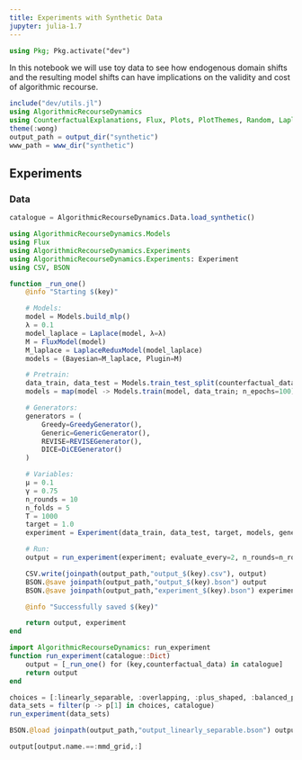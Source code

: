 ```yaml
---
title: Experiments with Synthetic Data
jupyter: julia-1.7
---
```


```julia
using Pkg; Pkg.activate("dev")
```


In this notebook we will use toy data to see how endogenous domain shifts and the resulting model shifts can have implications on the validity and cost of algorithmic recourse.

```julia
include("dev/utils.jl")
using AlgorithmicRecourseDynamics
using CounterfactualExplanations, Flux, Plots, PlotThemes, Random, LaplaceRedux, LinearAlgebra
theme(:wong)
output_path = output_dir("synthetic")
www_path = www_dir("synthetic")
```

## Experiments

### Data

```julia
catalogue = AlgorithmicRecourseDynamics.Data.load_synthetic()
```

```julia
using AlgorithmicRecourseDynamics.Models
using Flux
using AlgorithmicRecourseDynamics.Experiments
using AlgorithmicRecourseDynamics.Experiments: Experiment
using CSV, BSON

function _run_one()
    @info "Starting $(key)"

    # Models:
    model = Models.build_mlp()
    λ = 0.1
    model_laplace = Laplace(model, λ=λ)
    M = FluxModel(model)
    M_laplace = LaplaceReduxModel(model_laplace)
    models = (Bayesian=M_laplace, Plugin=M)

    # Pretrain:
    data_train, data_test = Models.train_test_split(counterfactual_data)
    models = map(model -> Models.train(model, data_train; n_epochs=100), models)

    # Generators:
    generators = (
        Greedy=GreedyGenerator(), 
        Generic=GenericGenerator(),
        REVISE=REVISEGenerator(),
        DICE=DiCEGenerator()
    )

    # Variables:
    μ = 0.1
    γ = 0.75
    n_rounds = 10
    n_folds = 5
    T = 1000
    target = 1.0
    experiment = Experiment(data_train, data_test, target, models, generators, 5)

    # Run:
    output = run_experiment(experiment; evaluate_every=2, n_rounds=n_rounds, μ=μ, n_folds=n_folds, γ=γ, T=T)

    CSV.write(joinpath(output_path,"output_$(key).csv"), output)
    BSON.@save joinpath(output_path,"output_$(key).bson") output
    BSON.@save joinpath(output_path,"experiment_$(key).bson") experiment

    @info "Successfully saved $(key)"

    return output, experiment
end

import AlgorithmicRecourseDynamics: run_experiment
function run_experiment(catalogue::Dict)
    output = [_run_one() for (key,counterfactual_data) in catalogue]
    return output
end
```

```julia
choices = [:linearly_separable, :overlapping, :plus_shaped, :balanced_positive_clusters]
data_sets = filter(p -> p[1] in choices, catalogue)
run_experiment(data_sets)
```

```julia
BSON.@load joinpath(output_path,"output_linearly_separable.bson") output
```

```julia
output[output.name.==:mmd_grid,:]
```




